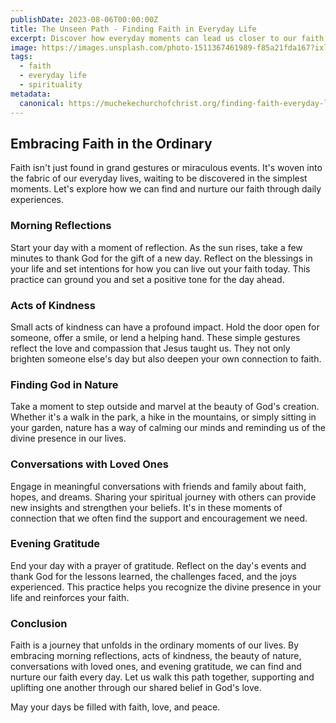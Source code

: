 ```yaml
---
publishDate: 2023-08-06T00:00:00Z
title: The Unseen Path - Finding Faith in Everyday Life
excerpt: Discover how everyday moments can lead us closer to our faith. Embrace the beauty of ordinary experiences as steps in your spiritual journey.
image: https://images.unsplash.com/photo-1511367461989-f85a21fda167?ixlib=rb-4.0.3&ixid=M3wxMjA3fDB8MHxwaG90by1wYWdlfHx8fGVufDB8fHx8fA%3D%3D&auto=format&fit=crop&w=2070&q=80
tags:
  - faith
  - everyday life
  - spirituality
metadata:
  canonical: https://muchekechurchofchrist.org/finding-faith-everyday-life
---
```


## Embracing Faith in the Ordinary

Faith isn't just found in grand gestures or miraculous events. It's woven into the fabric of our everyday lives, waiting to be discovered in the simplest moments. Let's explore how we can find and nurture our faith through daily experiences.

### Morning Reflections

Start your day with a moment of reflection. As the sun rises, take a few minutes to thank God for the gift of a new day. Reflect on the blessings in your life and set intentions for how you can live out your faith today. This practice can ground you and set a positive tone for the day ahead.

### Acts of Kindness

Small acts of kindness can have a profound impact. Hold the door open for someone, offer a smile, or lend a helping hand. These simple gestures reflect the love and compassion that Jesus taught us. They not only brighten someone else's day but also deepen your own connection to faith.

### Finding God in Nature

Take a moment to step outside and marvel at the beauty of God's creation. Whether it's a walk in the park, a hike in the mountains, or simply sitting in your garden, nature has a way of calming our minds and reminding us of the divine presence in our lives.

### Conversations with Loved Ones

Engage in meaningful conversations with friends and family about faith, hopes, and dreams. Sharing your spiritual journey with others can provide new insights and strengthen your beliefs. It's in these moments of connection that we often find the support and encouragement we need.

### Evening Gratitude

End your day with a prayer of gratitude. Reflect on the day's events and thank God for the lessons learned, the challenges faced, and the joys experienced. This practice helps you recognize the divine presence in your life and reinforces your faith.

### Conclusion

Faith is a journey that unfolds in the ordinary moments of our lives. By embracing morning reflections, acts of kindness, the beauty of nature, conversations with loved ones, and evening gratitude, we can find and nurture our faith every day. Let us walk this path together, supporting and uplifting one another through our shared belief in God's love.

May your days be filled with faith, love, and peace.
